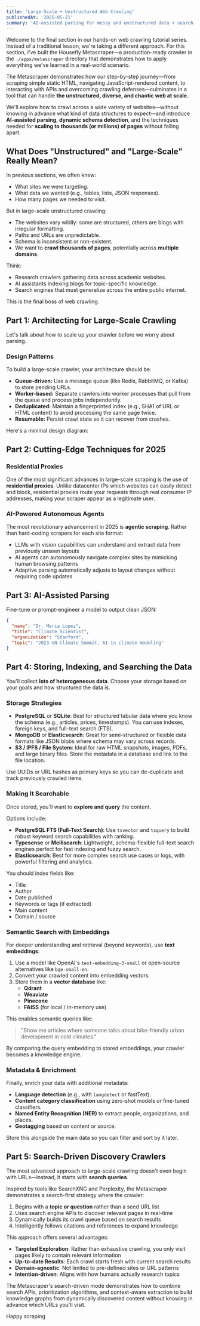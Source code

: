 ```yaml
---
title: 'Large-Scale + Unstructured Web Crawling'
publishedAt: '2025-05-21'
summary: 'AI-assisted parsing for messy and unstructured data + search crawlers'
---
```


Welcome to the final section in our hands-on web crawling tutorial series. Instead of a traditional lesson, we're taking a different approach. For this section, I've built the Housefly Metascraper—a production-ready crawler in the `./apps/metascraper` directory that demonstrates how to apply everything we've learned in a real-world scenario.

The Metascraper demonstrates how our step-by-step journey—from scraping simple static HTML, navigating JavaScript-rendered content, to interacting with APIs and overcoming crawling defenses—culminates in a tool that can handle **the unstructured, diverse, and chaotic web at scale.**

We'll explore how to crawl across a wide variety of websites—without knowing in advance what kind of data structures to expect—and introduce **AI-assisted parsing**, **dynamic schema detection**, and the techniques needed for **scaling to thousands (or millions) of pages** without falling apart.

## What Does "Unstructured" and "Large-Scale" Really Mean?

In previous sections, we often knew:
- What sites we were targeting.
- What data we wanted (e.g., tables, lists, JSON responses).
- How many pages we needed to visit.

But in large-scale unstructured crawling:
- The websites vary wildly: some are structured, others are blogs with irregular formatting.
- Paths and URLs are unpredictable.
- Schema is inconsistent or non-existent.
- We want to **crawl thousands of pages**, potentially across **multiple domains**.

Think:
- Research crawlers gathering data across academic websites.
- AI assistants indexing blogs for topic-specific knowledge.
- Search engines that must generalize across the entire public internet.

This is the final boss of web crawling.

## Part 1: Architecting for Large-Scale Crawling

Let's talk about how to scale up your crawler before we worry about parsing.

### Design Patterns

To build a large-scale crawler, your architecture should be:
- **Queue-driven:** Use a message queue (like Redis, RabbitMQ, or Kafka) to store pending URLs.
- **Worker-based:** Separate crawlers into worker processes that pull from the queue and process jobs independently.
- **Deduplicated:** Maintain a fingerprinted index (e.g., SHA1 of URL or HTML content) to avoid processing the same page twice.
- **Resumable:** Persist crawl state so it can recover from crashes.

Here's a minimal design diagram:

## Part 2: Cutting-Edge Techniques for 2025

### Residential Proxies

One of the most significant advances in large-scale scraping is the use of **residential proxies**. Unlike datacenter IPs which websites can easily detect and block, residential proxies route your requests through real consumer IP addresses, making your scraper appear as a legitimate user.

### AI-Powered Autonomous Agents

The most revolutionary advancement in 2025 is **agentic scraping**. Rather than hard-coding scrapers for each site format:

- LLMs with vision capabilities can understand and extract data from previously unseen layouts
- AI agents can autonomously navigate complex sites by mimicking human browsing patterns
- Adaptive parsing automatically adjusts to layout changes without requiring code updates

## Part 3: AI-Assisted Parsing

Fine-tune or prompt-engineer a model to output clean JSON:

```json
{
  "name": "Dr. Maria Lopez",
  "title": "Climate Scientist",
  "organization": "Stanford",
  "topic": "2023 UN Climate Summit, AI in climate modeling"
}
```

## Part 4: Storing, Indexing, and Searching the Data

You'll collect **lots of heterogeneous data**. Choose your storage based on your goals and how structured the data is.

### Storage Strategies

- **PostgreSQL** or **SQLite**: Best for structured tabular data where you know the schema (e.g., articles, prices, timestamps). You can use indexes, foreign keys, and full-text search (FTS).
- **MongoDB** or **Elasticsearch**: Great for semi-structured or flexible data formats like JSON blobs where schema may vary across records.
- **S3 / IPFS / File System**: Ideal for raw HTML snapshots, images, PDFs, and large binary files. Store the metadata in a database and link to the file location.

Use UUIDs or URL hashes as primary keys so you can de-duplicate and track previously crawled items.

### Making It Searchable

Once stored, you'll want to **explore and query** the content.

Options include:

- **PostgreSQL FTS (Full-Text Search)**: Use `tsvector` and `tsquery` to build robust keyword search capabilities with ranking.
- **Typesense** or **Meilisearch**: Lightweight, schema-flexible full-text search engines perfect for fast indexing and fuzzy search.
- **Elasticsearch**: Best for more complex search use cases or logs, with powerful filtering and analytics.

You should index fields like:
- Title
- Author
- Date published
- Keywords or tags (if extracted)
- Main content
- Domain / source

### Semantic Search with Embeddings

For deeper understanding and retrieval (beyond keywords), use **text embeddings**:

1. Use a model like OpenAI's `text-embedding-3-small` or open-source alternatives like `bge-small-en`.
2. Convert your crawled content into embedding vectors.
3. Store them in a **vector database** like:
   - **Qdrant**
   - **Weaviate**
   - **Pinecone**
   - **FAISS** (for local / in-memory use)

This enables semantic queries like:
> "Show me articles where someone talks about bike-friendly urban development in cold climates."

By comparing the query embedding to stored embeddings, your crawler becomes a knowledge engine.

### Metadata & Enrichment

Finally, enrich your data with additional metadata:

- **Language detection** (e.g., with `langdetect` or fastText).
- **Content category classification** using zero-shot models or fine-tuned classifiers.
- **Named Entity Recognition (NER)** to extract people, organizations, and places.
- **Geotagging** based on content or source.

Store this alongside the main data so you can filter and sort by it later.

## Part 5: Search-Driven Discovery Crawlers

The most advanced approach to large-scale crawling doesn't even begin with URLs—instead, it starts with **search queries**.

Inspired by tools like SearchXNG and Perplexity, the Metascraper demonstrates a search-first strategy where the crawler:

1. Begins with a **topic or question** rather than a seed URL list
2. Uses search engine APIs to discover relevant pages in real-time
3. Dynamically builds its crawl queue based on search results
4. Intelligently follows citations and references to expand knowledge

This approach offers several advantages:

- **Targeted Exploration**: Rather than exhaustive crawling, you only visit pages likely to contain relevant information
- **Up-to-date Results**: Each crawl starts fresh with current search results
- **Domain-agnostic**: Not limited to pre-defined sites or URL patterns
- **Intention-driven**: Aligns with how humans actually research topics

The Metascraper's search-driven mode demonstrates how to combine search APIs, prioritization algorithms, and context-aware extraction to build knowledge graphs from dynamically discovered content without knowing in advance which URLs you'll visit.

Happy scraping